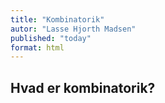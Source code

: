 ```yaml
---
title: "Kombinatorik"
autor: "Lasse Hjorth Madsen"
published: "today"
format: html
---
```


## Hvad er kombinatorik?
